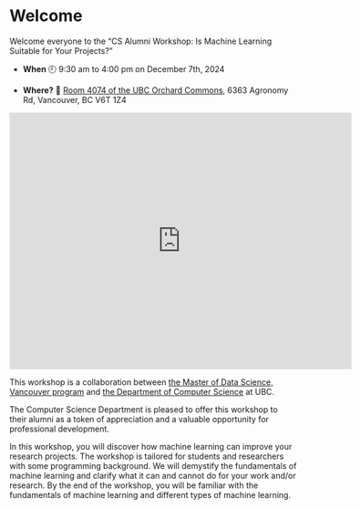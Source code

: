# Welcome {.unnumbered}

Welcome everyone to the "CS Alumni Workshop: Is Machine Learning Suitable for Your Projects?" 

- **When** 🕘
    9:30 am to 4:00 pm on December 7th, 2024

- **Where?** 📍
    [Room 4074 of the UBC Orchard Commons](https://learningspaces.ubc.ca/classrooms/orch-4074), 6363 Agronomy Rd, Vancouver, BC V6T 1Z4


<iframe src="https://www.google.com/maps/embed?pb=!1m18!1m12!1m3!1d2603.853164736889!2d-123.2535824882542!3d49.26022897127008!2m3!1f0!2f0!3f0!3m2!1i1024!2i768!4f13.1!3m3!1m2!1s0x548672cba66be131%3A0x4e5c75d2f5097ca5!2s6363%20Agronomy%20Rd%2C%20Vancouver%2C%20BC%20V6T%201Z4!5e0!3m2!1sen!2sca!4v1732719337824!5m2!1sen!2sca" width="600" height="450" style="border:0;" allowfullscreen="" loading="lazy" referrerpolicy="no-referrer-when-downgrade"></iframe>

This workshop is a collaboration between [the Master of Data Science, Vancouver program](https://masterdatascience.ubc.ca/programs/vancouver) and [the Department of Computer Science](https://www.cs.ubc.ca/) at UBC. 

The Computer Science Department is pleased to offer this workshop to their alumni as a token of appreciation and a valuable opportunity for professional development.

In this workshop, you will discover how machine learning can improve your research projects. The workshop is tailored for students and researchers with some programming background. We will demystify the fundamentals of machine learning and clarify what it can and cannot do for your work and/or research. By the end of the workshop, you will be familiar with the fundamentals of machine learning and different types of machine learning. 
